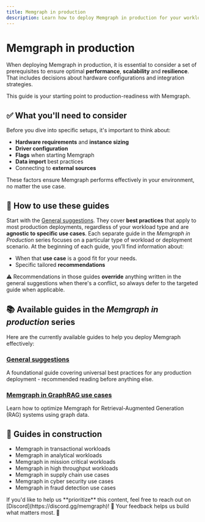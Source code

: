 ```yaml
---
title: Memgraph in production  
description: Learn how to deploy Memgraph in production for your workload and consider all the advices directly from the Memgraph Team based on our multi-year experiences.
---
```



# Memgraph in production

When deploying Memgraph in production, it is essential to consider a set of prerequisites to ensure optimal **performance**, **scalability**
and **resilience**. That includes decisions about hardware configurations and integration strategies. 

This guide is your starting point to production-readiness with Memgraph.

## ✅ What you'll need to consider

Before you dive into specific setups, it's important to think about:
- **Hardware requirements** and **instance sizing**
- **Driver configuration** 
- **Flags**  when starting Memgraph 
- **Data import** best practices
- Connecting to **external sources** 

These factors ensure Memgraph performs effectively in your environment, no matter the use case.

## 📖 How to use these guides

Start with the [General suggestions](/memgraph-in-production/general-suggestions). They cover **best practices** that apply to most
production deployments, regardless of your workload type and are **agnostic to specific use cases**.
Each separate guide in the *Memgraph in Production* series focuses on a particular type of workload or deployment scenario.
At the beginning of each guide, you’ll find information about:
- When that **use case** is a good fit for your needs. 
- Specific tailored **recommendations**

⚠️ Recommendations in those guides **override** anything written in the
general suggestions when there's a conflict, so always defer to the targeted guide when applicable.


## 📚 Available guides in the *Memgraph in production* series

Here are the currently available guides to help you deploy Memgraph effectively:

### [General suggestions](/memgraph-in-production/general-suggestions)
A foundational guide covering universal best practices for any production deployment - recommended reading before anything else.

### [Memgraph in GraphRAG use cases](/memgraph-in-production/memgraph-in-graphrag)
Learn how to optimize Memgraph for Retrieval-Augmented Generation (RAG) systems using graph data.

## 🚧 Guides in construction
- Memgraph in transactional workloads
- Memgraph in analytical workloads
- Memgraph in mission critical workloads
- Memgraph in high throughput workloads
- Memgraph in supply chain use cases
- Memgraph in cyber security use cases
- Memgraph in fraud detection use cases

<Callout type="info">
If you'd like to help us **prioritize** this content, feel free to reach out on [Discord](https://discord.gg/memgraph)! 💬  
Your feedback helps us build what matters most. 🙌
</Callout>

<CommunityLinks/>
